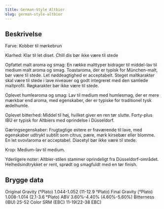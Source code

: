 ```yaml
---
title: German-Style Altbier
slug: german-style-altbier
---
```


## Beskrivelse
Farve: Kobber til mørkebrun

Klarhed: Klar til let diset. Chill dis bør ikke være til stede

Opfattet malt aroma og smag: En række malttyper bidrager til middel-lav til medium malt aroma og smag. Toastaroma, der er typisk for München-malt, bør være til stede. Let nøddeagtighed er acceptabelt. Steget maltkarakter skal være til stede i lave niveauer og godt integreret med den samlede maltprofil. Røgkarakter bør ikke være til stede.

Oplevet humlearoma og smag: Lav til medium med humlesmag, der er mere mærkbar end aroma, med egenskaber, der er typiske for traditionel tysk ædelhumle.

Oplevet bitterhed: Middel til høj, hvilket giver en ren tør slutte. Forty-plus IBU er typisk for Altbiers med oprindelse i Düsseldorf.

Gæringsegenskaber: Frugtagtige estere er fraværende til lave, med egenskaber udtrykt subtilt som citrus, pære, mørk kirsebær eller blomme. En let svovlaroma er acceptabel. Diacetyl bør ikke være til stede.

Krop: Medium-lav til medium.

Yderligere noter: Altbier-stilen stammer oprindeligt fra Düsseldorf-området. Helhedsindtrykket er rent, sprødt og smagfuldt med en tør finish.



## Brygge data
Original Gravity (°Plato) 1.044-1.052 (11-12.9 °Plato)
Final Gravity  (°Plato) 1.008-1.014 (2.1-3.6 °Plato)
ABV 3.60%-4.40% (4.60%-5.60%)
Bitterness (IBU) 25-52
Color SRM (EBC) 11-19(22-38 EBC)					

